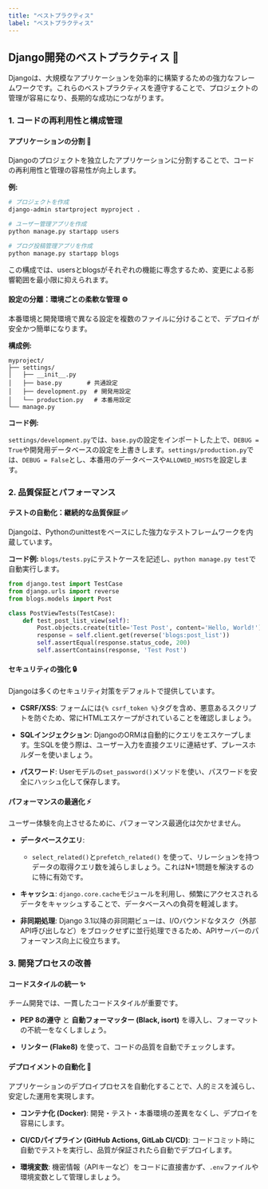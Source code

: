 ```yaml
---
title: "ベストプラクティス"
label: "ベストプラクティス"
---
```


## Django開発のベストプラクティス 🚀

Djangoは、大規模なアプリケーションを効率的に構築するための強力なフレームワークです。これらのベストプラクティスを遵守することで、プロジェクトの管理が容易になり、長期的な成功につながります。

### 1. コードの再利用性と構成管理

#### アプリケーションの分割 🧩

Djangoのプロジェクトを独立したアプリケーションに分割することで、コードの再利用性と管理の容易性が向上します。

**例:**

```bash
# プロジェクトを作成
django-admin startproject myproject .

# ユーザー管理アプリを作成
python manage.py startapp users

# ブログ投稿管理アプリを作成
python manage.py startapp blogs
```

この構成では、usersとblogsがそれぞれの機能に専念するため、変更による影響範囲を最小限に抑えられます。

#### 設定の分離：環境ごとの柔軟な管理 ⚙️

本番環境と開発環境で異なる設定を複数のファイルに分けることで、デプロイが安全かつ簡単になります。

**構成例:**

```
myproject/
├── settings/
│   ├── __init__.py
│   ├── base.py       # 共通設定
│   ├── development.py  # 開発用設定
│   └── production.py   # 本番用設定
└── manage.py
```

**コード例:**

`settings/development.py`では、`base.py`の設定をインポートした上で、`DEBUG = True`や開発用データベースの設定を上書きします。`settings/production.py`では、`DEBUG = False`とし、本番用のデータベースや`ALLOWED_HOSTS`を設定します。

### 2. 品質保証とパフォーマンス

#### テストの自動化：継続的な品質保証 ✅

Djangoは、Pythonのunittestをベースにした強力なテストフレームワークを内蔵しています。

**コード例:** `blogs/tests.py`にテストケースを記述し、`python manage.py test`で自動実行します。

```python
from django.test import TestCase
from django.urls import reverse
from blogs.models import Post

class PostViewTests(TestCase):
    def test_post_list_view(self):
        Post.objects.create(title='Test Post', content='Hello, World!')
        response = self.client.get(reverse('blogs:post_list'))
        self.assertEqual(response.status_code, 200)
        self.assertContains(response, 'Test Post')
```

#### セキュリティの強化 🔒

Djangoは多くのセキュリティ対策をデフォルトで提供しています。

- **CSRF/XSS**: フォームには`{% csrf_token %}`タグを含め、悪意あるスクリプトを防ぐため、常にHTMLエスケープがされていることを確認しましょう。

- **SQLインジェクション**: DjangoのORMは自動的にクエリをエスケープします。生SQLを使う際は、ユーザー入力を直接クエリに連結せず、プレースホルダーを使いましょう。

- **パスワード**: Userモデルの`set_password()`メソッドを使い、パスワードを安全にハッシュ化して保存します。

#### パフォーマンスの最適化 ⚡

ユーザー体験を向上させるために、パフォーマンス最適化は欠かせません。

- **データベースクエリ**:
  - `select_related()`と`prefetch_related()` を使って、リレーションを持つデータの取得クエリ数を減らしましょう。これはN+1問題を解決するのに特に有効です。

- **キャッシュ**: `django.core.cache`モジュールを利用し、頻繁にアクセスされるデータをキャッシュすることで、データベースへの負荷を軽減します。

- **非同期処理**: Django 3.1以降の非同期ビューは、I/Oバウンドなタスク（外部API呼び出しなど）をブロックせずに並行処理できるため、APIサーバーのパフォーマンス向上に役立ちます。

### 3. 開発プロセスの改善

#### コードスタイルの統一 ✨

チーム開発では、一貫したコードスタイルが重要です。

- **PEP 8の遵守** と **自動フォーマッター (Black, isort)** を導入し、フォーマットの不統一をなくしましょう。

- **リンター (Flake8)** を使って、コードの品質を自動でチェックします。

#### デプロイメントの自動化 🚀

アプリケーションのデプロイプロセスを自動化することで、人的ミスを減らし、安定した運用を実現します。

- **コンテナ化 (Docker)**: 開発・テスト・本番環境の差異をなくし、デプロイを容易にします。

- **CI/CDパイプライン (GitHub Actions, GitLab CI/CD)**: コードコミット時に自動でテストを実行し、品質が保証されたら自動でデプロイします。

- **環境変数**: 機密情報（APIキーなど）をコードに直接書かず、`.env`ファイルや環境変数として管理しましょう。